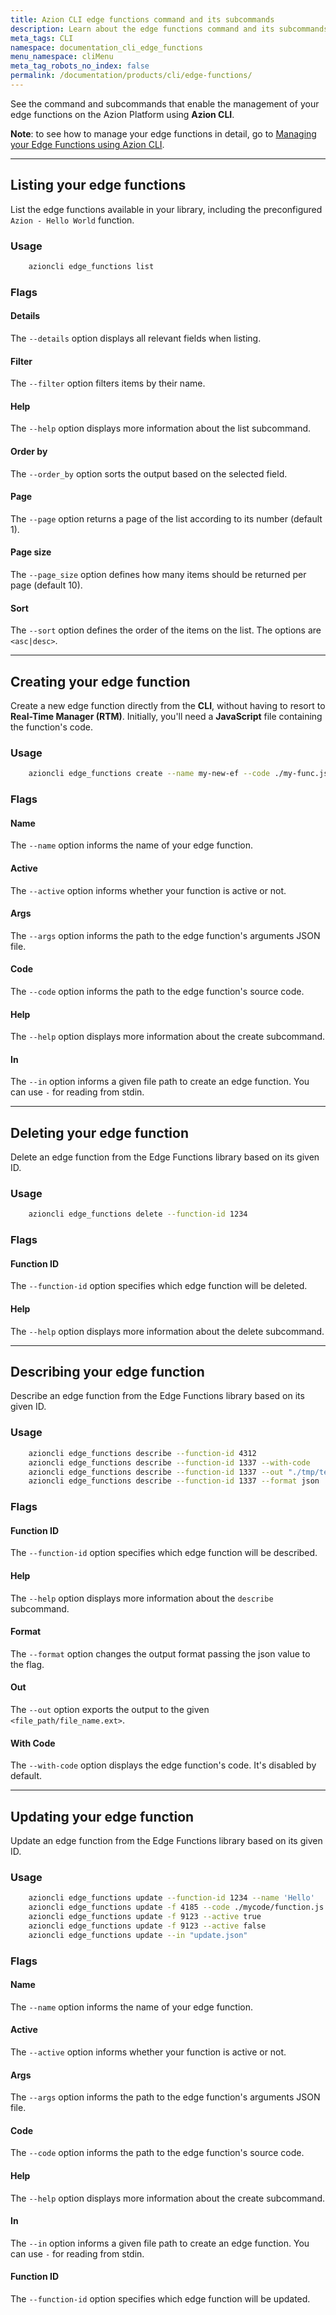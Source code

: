 ```yaml
---
title: Azion CLI edge functions command and its subcommands
description: Learn about the edge functions command and its subcommands.
meta_tags: CLI
namespace: documentation_cli_edge_functions
menu_namespace: cliMenu
meta_tag_robots_no_index: false
permalink: /documentation/products/cli/edge-functions/
---
```


See the command and subcommands that enable the management of your edge functions on the Azion Platform using **Azion CLI**.

**Note**: to see how to manage your edge functions in detail, go to [Managing your Edge Functions using Azion CLI](/en/documentation/products/guides/cli-managing-edge-functions/).

---

## Listing your edge functions

List the edge functions available in your library, including the preconfigured `Azion - Hello World` function.

### Usage

```bash
    azioncli edge_functions list
```

### Flags

#### Details

The `--details` option displays all relevant fields when listing.

#### Filter

The `--filter` option filters items by their name.

#### Help

The `--help` option displays more information about the list subcommand.

#### Order by

The `--order_by` option sorts the output based on the selected field.

#### Page

The `--page` option returns a page of the list according to its number (default 1).

#### Page size

The `--page_size` option defines how many items should be returned per page (default 10).

#### Sort

The `--sort` option defines the order of the items on the list. The options are `<asc|desc>`.

---

## Creating your edge function

Create a new edge function directly from the **CLI**, without having to resort to **Real-Time Manager (RTM)**. Initially, you'll need a **JavaScript** file containing the function's code.

### Usage

```bash
    azioncli edge_functions create --name my-new-ef --code ./my-func.js --active true
```

### Flags

#### Name

The `--name` option informs the name of your edge function.

#### Active

The `--active` option informs whether your function is active or not.

#### Args

The `--args` option informs the path to the edge function's arguments JSON file.

#### Code

The `--code` option informs the path to the edge function's source code.

#### Help

The `--help` option displays more information about the create subcommand.

#### In

The `--in` option informs a given file path to create an edge function. You can use `-` for reading from stdin.

---

## Deleting your edge function

Delete an edge function from the Edge Functions library based on its given ID.

### Usage

```bash
    azioncli edge_functions delete --function-id 1234
```

### Flags

#### Function ID

The `--function-id` option specifies which edge function will be deleted.

#### Help

The `--help` option displays more information about the delete subcommand.

---

## Describing your edge function

Describe an edge function from the Edge Functions library based on its given ID.

### Usage

```bash
    azioncli edge_functions describe --function-id 4312
    azioncli edge_functions describe --function-id 1337 --with-code
    azioncli edge_functions describe --function-id 1337 --out "./tmp/test.json" --format json
    azioncli edge_functions describe --function-id 1337 --format json 
```

### Flags

#### Function ID

The `--function-id` option specifies which edge function will be described.

#### Help

The `--help` option displays more information about the `describe` subcommand.

#### Format

The `--format` option changes the output format passing the json value to the flag.

#### Out

The `--out` option exports the output to the given `<file_path/file_name.ext>`.

#### With Code

The `--with-code` option displays the edge function's code. It's disabled by default.

---

## Updating your edge function

Update an edge function from the Edge Functions library based on its given ID.

### Usage

```bash
    azioncli edge_functions update --function-id 1234 --name 'Hello'
    azioncli edge_functions update -f 4185 --code ./mycode/function.js --args ./mycode/myargs.json
    azioncli edge_functions update -f 9123 --active true
    azioncli edge_functions update -f 9123 --active false
    azioncli edge_functions update --in "update.json"
```

### Flags

#### Name

The `--name` option informs the name of your edge function.

#### Active

The `--active` option informs whether your function is active or not.

#### Args

The `--args` option informs the path to the edge function's arguments JSON file.

#### Code

The `--code` option informs the path to the edge function's source code.

#### Help

The `--help` option displays more information about the create subcommand.

#### In

The `--in` option informs a given file path to create an edge function. You can use `-` for reading from stdin.

#### Function ID

The `--function-id` option specifies which edge function will be updated.
